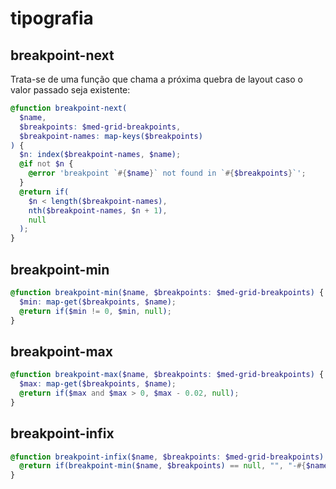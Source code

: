 
<Meta title="global/functions/tipografia" />

# tipografia

## breakpoint-next

Trata-se de uma função que chama a próxima quebra de layout caso o valor passado seja existente:

```scss
@function breakpoint-next(
  $name,
  $breakpoints: $med-grid-breakpoints,
  $breakpoint-names: map-keys($breakpoints)
) {
  $n: index($breakpoint-names, $name);
  @if not $n {
    @error 'breakpoint `#{$name}` not found in `#{$breakpoints}`';
  }
  @return if(
    $n < length($breakpoint-names),
    nth($breakpoint-names, $n + 1),
    null
  );
}
```

## breakpoint-min

```scss
@function breakpoint-min($name, $breakpoints: $med-grid-breakpoints) {
  $min: map-get($breakpoints, $name);
  @return if($min != 0, $min, null);
}
```

## breakpoint-max

```scss
@function breakpoint-max($name, $breakpoints: $med-grid-breakpoints) {
  $max: map-get($breakpoints, $name);
  @return if($max and $max > 0, $max - 0.02, null);
}
```

## breakpoint-infix

```scss
@function breakpoint-infix($name, $breakpoints: $med-grid-breakpoints) {
  @return if(breakpoint-min($name, $breakpoints) == null, "", "-#{$name}");
}
```
